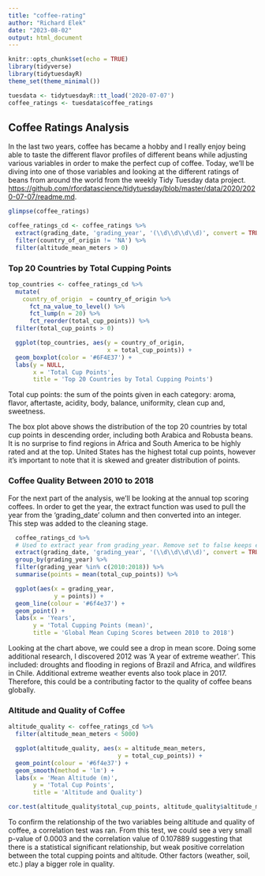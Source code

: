 ```yaml
---
title: "coffee-rating"
author: "Richard Elek"
date: "2023-08-02"
output: html_document
---
```


```r
knitr::opts_chunk$set(echo = TRUE)
library(tidyverse)
library(tidytuesdayR)
theme_set(theme_minimal())

tuesdata <- tidytuesdayR::tt_load('2020-07-07')
coffee_ratings <- tuesdata$coffee_ratings
```

## Coffee Ratings Analysis

In the last two years, coffee has became a hobby and I really enjoy being able to taste the different flavor profiles of different beans while adjusting various variables in order to make the perfect cup of coffee. Today, we'll be diving into one of those variables and looking at the different ratings of beans from around the world from the weekly Tidy Tuesday data project. <https://github.com/rfordatascience/tidytuesday/blob/master/data/2020/2020-07-07/readme.md>.


```r
glimpse(coffee_ratings)
```

```r
coffee_ratings_cd <- coffee_ratings %>% 
  extract(grading_date, 'grading_year', '(\\d\\d\\d\\d)', convert = TRUE, remove = FALSE) %>% 
  filter(country_of_origin != 'NA') %>% 
  filter(altitude_mean_meters > 0)
```


### Top 20 Countries by Total Cupping Points
```r
top_countries <- coffee_ratings_cd %>%
  mutate(
    country_of_origin  = country_of_origin %>%
      fct_na_value_to_level() %>%
      fct_lump(n = 20) %>%
      fct_reorder(total_cup_points)) %>% 
  filter(total_cup_points > 0)

  ggplot(top_countries, aes(y = country_of_origin, 
                            x = total_cup_points)) +
  geom_boxplot(color = '#6F4E37') +
  labs(y = NULL,
       x = 'Total Cup Points',
       title = 'Top 20 Countries by Total Cupping Points')
```

Total cup points: the sum of the points given in each category: aroma, flavor, aftertaste, acidity, body, balance, uniformity, clean cup and, sweetness.

The box plot above shows the distribution of the top 20 countries by total cup points in descending order, including both Arabica and Robusta beans. It is no surprise to find regions in Africa and South America to be highly rated and at the top. United States has the highest total cup points, however it's important to note that it is skewed and greater distribution of points.


### Coffee Quality Between 2010 to 2018 
For the next part of the analysis, we'll be looking at the annual top scoring coffees. In order to get the year, the extract function was used to pull the year from the 'grading_date' column and then converted into an integer. This step was added to the cleaning stage. 
```r
  coffee_ratings_cd %>%
  # Used to extract year from grading_year. Remove set to false keeps extracted column
  extract(grading_date, 'grading_year', '(\\d\\d\\d\\d)', convert = TRUE, remove = FALSE) %>% 
  group_by(grading_year) %>%
  filter(grading_year %in% c(2010:2018)) %>%
  summarise(points = mean(total_cup_points)) %>% 

  ggplot(aes(x = grading_year, 
             y = points)) +
  geom_line(colour = '#6f4e37') +
  geom_point() +
  labs(x = 'Years', 
       y = 'Total Cupping Points (mean)', 
       title = 'Global Mean Cuping Scores between 2010 to 2018')
```

Looking at the chart above, we could see a drop in mean score. Doing some additional research, I discovered 2012 was 'A year of extreme weather'. This included: droughts and flooding in regions of Brazil and Africa, and wildfires in Chile. Additional extreme weather events also took place in 2017. Therefore, this could be a contributing factor to the quality of coffee beans globally.


### Altitude and Quality of Coffee
```r
altitude_quality <- coffee_ratings_cd %>% 
  filter(altitude_mean_meters < 5000)

  ggplot(altitude_quality, aes(x = altitude_mean_meters, 
                               y = total_cup_points)) +
  geom_point(colour = '#6f4e37') +
  geom_smooth(method = 'lm') +
  labs(x = 'Mean Altitude (m)', 
       y = 'Total Cup Points', 
       title = 'Altitude and Quality')
```


```r
cor.test(altitude_quality$total_cup_points, altitude_quality$altitude_mean_meters)
```
To confirm the relationship of the two variables being altitude and quality of coffee, a correlation test was ran. From this test, we could see a very small p-value of 0.0003 and the correlation value of 0.107889 suggesting that there is a statistical significant relationship, but weak positive correlation between the total cupping points and altitude. Other factors (weather, soil, etc.) play a bigger role in quality. 